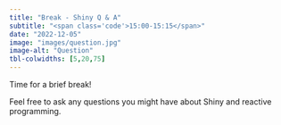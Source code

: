 ```yaml
---
title: "Break - Shiny Q & A"
subtitle: "<span class='code'>15:00-15:15</span>"
date: "2022-12-05"
image: "images/question.jpg"
image-alt: "Question"
tbl-colwidths: [5,20,75]
---
```


Time for a brief break!

Feel free to ask any questions you might have about Shiny and reactive programming.